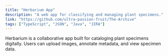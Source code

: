 ```yaml
---
title: "Herbarium App"
description: "A web app for classifying and managing plant specimens."
link: "https://github.com/ultra-passion-fruit/The-Archive"
tags: ["TypeScript", "JSON", "Java", "JIRA"]
---
```


Herbarium is a collaborative app built for cataloging plant specimens digitally. Users can upload images, annotate metadata, and view specimen data.
